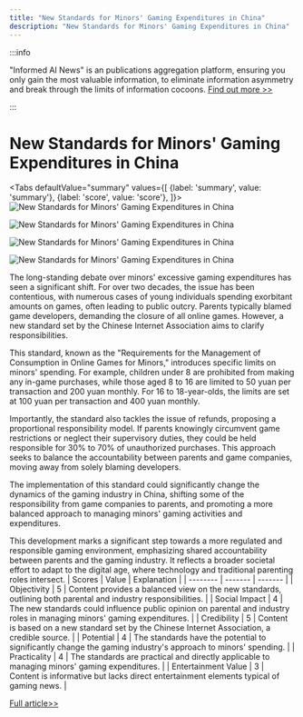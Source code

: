 ```yaml
---
title: "New Standards for Minors' Gaming Expenditures in China"
description: "New Standards for Minors' Gaming Expenditures in China"
---
```



:::info

"Informed AI News" is an publications aggregation platform, ensuring you only gain the most valuable information, to eliminate information asymmetry and break through the limits of information cocoons.  [Find out more >>](/)

:::

# New Standards for Minors' Gaming Expenditures in China


<Tabs
	defaultValue="summary"
	values={[
	{label: 'summary', value: 'summary'},
	{label: 'score', value: 'score'},
]}>
<TabItem value="summary">
<img
  src="https://image.informedainews.com/2024/06/Soc-ZJr-1717382607-0.jpg"
  alt="New Standards for Minors' Gaming Expenditures in China"
/>

<img
  src="https://image.informedainews.com/2024/06/Soc-J34-1717382607-1.jpg"
  alt="New Standards for Minors' Gaming Expenditures in China"
/>

<img
  src="https://image.informedainews.com/2024/06/Soc-g23-1717382607-2.jpg"
  alt="New Standards for Minors' Gaming Expenditures in China"
/>

<img
  src="https://image.informedainews.com/2024/06/Soc-LKB-1717382607-3.jpg"
  alt="New Standards for Minors' Gaming Expenditures in China"
/>



The long-standing debate over minors' excessive gaming expenditures has seen a significant shift. For over two decades, the issue has been contentious, with numerous cases of young individuals spending exorbitant amounts on games, often leading to public outcry. Parents typically blamed game developers, demanding the closure of all online games. However, a new standard set by the Chinese Internet Association aims to clarify responsibilities.

This standard, known as the "Requirements for the Management of Consumption in Online Games for Minors," introduces specific limits on minors' spending. For example, children under 8 are prohibited from making any in-game purchases, while those aged 8 to 16 are limited to 50 yuan per transaction and 200 yuan monthly. For 16 to 18-year-olds, the limits are set at 100 yuan per transaction and 400 yuan monthly.

Importantly, the standard also tackles the issue of refunds, proposing a proportional responsibility model. If parents knowingly circumvent game restrictions or neglect their supervisory duties, they could be held responsible for 30% to 70% of unauthorized purchases. This approach seeks to balance the accountability between parents and game companies, moving away from solely blaming developers.

The implementation of this standard could significantly change the dynamics of the gaming industry in China, shifting some of the responsibility from game companies to parents, and promoting a more balanced approach to managing minors' gaming activities and expenditures.

This development marks a significant step towards a more regulated and responsible gaming environment, emphasizing shared accountability between parents and the gaming industry. It reflects a broader societal effort to adapt to the digital age, where technology and traditional parenting roles intersect.
</TabItem>
<TabItem value="score">
	| Scores     | Value   | Explanation |
	| -------- | ------- | ------- |
	| Objectivity  | 5    | Content provides a balanced view on the new standards, outlining both parental and industry responsibilities.    |
	| Social Impact | 4     | The new standards could influence public opinion on parental and industry roles in managing minors' gaming expenditures.    |
	| Credibility    | 5    | Content is based on a new standard set by the Chinese Internet Association, a credible source.    |
	| Potential    | 4    | The standards have the potential to significantly change the gaming industry's approach to minors' spending.    |
	| Practicality    | 4    | The standards are practical and directly applicable to managing minors' gaming expenditures.    |
	| Entertainment Value    | 3    | Content is informative but lacks direct entertainment elements typical of gaming news.    |
</TabItem>
</Tabs>

[Full article>>](https://www.cnbeta.com.tw/articles/game/1433320.htm)
